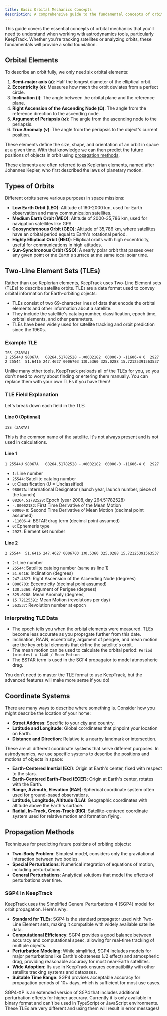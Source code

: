 ```yaml
---
title: Basic Orbital Mechanics Concepts
description: A comprehensive guide to the fundamental concepts of orbital mechanics for users of astrodynamics tools, with a focus on concepts relevant to KeepTrack.
---
```



This guide covers the essential concepts of orbital mechanics that you'll need to understand when working with astrodynamics tools, particularly KeepTrack. Whether you're tracking satellites or analyzing orbits, these fundamentals will provide a solid foundation.

## Orbital Elements

To describe an orbit fully, we only need six orbital elements:

1. **Semi-major axis (a)**: Half the longest diameter of the elliptical orbit.
2. **Eccentricity (e)**: Measures how much the orbit deviates from a perfect circle.
3. **Inclination (i)**: The angle between the orbital plane and the reference plane.
4. **Right Ascension of the Ascending Node (Ω)**: The angle from the reference direction to the ascending node.
5. **Argument of Periapsis (ω)**: The angle from the ascending node to the periapsis.
6. **True Anomaly (ν)**: The angle from the periapsis to the object's current position.

These elements define the size, shape, and orientation of an orbit in space at a given time. With that knowledge we can then predict the future positions of objects in orbit using [propagation methods](#propagation-methods).

<Aside>
  These elements are often referred to as Keplerian elements, named after Johannes Kepler, who first described the laws of planetary motion.
</Aside>

## Types of Orbits

Different orbits serve various purposes in space missions:

- **Low Earth Orbit (LEO)**: Altitude of 160-2000 km, used for Earth observation and many communication satellites.
- **Medium Earth Orbit (MEO)**: Altitude of 2000-35,786 km, used for navigation satellites like GPS.
- **Geosynchronous Orbit (GEO)**: Altitude of 35,786 km, where satellites have an orbital period equal to Earth's rotational period.
- **Highly Elliptical Orbit (HEO)**: Elliptical orbits with high eccentricity, useful for communications in high latitudes.
- **Sun-Synchronous Orbit (SSO)**: A nearly polar orbit that passes over any given point of the Earth's surface at the same local solar time.

## Two-Line Element Sets (TLEs)

Rather than use Keplerian elements, KeepTrack uses Two-Line Element sets (TLEs) to describe satellite orbits.
TLEs are a data format used to convey orbital information for Earth-orbiting objects:

- TLEs consist of two 69-character lines of data that encode the orbital elements and other information about a satellite.
- They include the satellite's catalog number, classification, epoch time, orbital elements, and other parameters.
- TLEs have been widely used for satellite tracking and orbit prediction since the 1960s.

### Example TLE

```
ISS (ZARYA)
1 25544U 98067A   08264.51782528 -.00002182  00000-0 -11606-4 0  2927
2 25544  51.6416 247.4627 0006703 130.5360 325.0288 15.72125391563537
```

<Aside>
  Unlike many other tools, KeepTrack preloads all of the TLEs for you, so you don't need to worry about finding or entering them manually. You can replace them with your own TLEs if you have them!
</Aside>

### TLE Field Explanation

Let's break down each field in the TLE:

#### Line 0 (Optional)
```
ISS (ZARYA)
```
This is the common name of the satellite. It's not always present and is not used in calculations.

#### Line 1
```
1 25544U 98067A   08264.51782528 -.00002182  00000-0 -11606-4 0  2927
```

- `1`: Line number
- `25544`: Satellite catalog number
- `U`: Classification (U = Unclassified)
- `98067A`: International Designator (launch year, launch number, piece of the launch)
- `08264.51782528`: Epoch (year 2008, day 264.51782528)
- `-.00002182`: First Time Derivative of the Mean Motion
- `00000-0`: Second Time Derivative of Mean Motion (decimal point assumed)
- `-11606-4`: BSTAR drag term (decimal point assumed)
- `0`: Ephemeris type
- `2927`: Element set number

#### Line 2
```
2 25544  51.6416 247.4627 0006703 130.5360 325.0288 15.72125391563537
```

- `2`: Line number
- `25544`: Satellite catalog number (same as line 1)
- `51.6416`: Inclination (degrees)
- `247.4627`: Right Ascension of the Ascending Node (degrees)
- `0006703`: Eccentricity (decimal point assumed)
- `130.5360`: Argument of Perigee (degrees)
- `325.0288`: Mean Anomaly (degrees)
- `15.72125391`: Mean Motion (revolutions per day)
- `563537`: Revolution number at epoch

### Interpreting TLE Data

- The epoch tells you when the orbital elements were measured. TLEs become less accurate as you propagate further from this date.
- Inclination, RAAN, eccentricity, argument of perigee, and mean motion are the key orbital elements that define the satellite's orbit.
- The mean motion can be used to calculate the orbital period: `Period (minutes) = 1440 / Mean Motion`
- The BSTAR term is used in the SGP4 propagator to model atmospheric drag.

<Aside type="tip">
  You don't need to master the TLE format to use KeepTrack, but the advanced features will make more sense if you do!
</Aside>

## Coordinate Systems

There are many ways to describe where something is. Consider how you might describe the location of your home:

- **Street Address**: Specific to your city and country.
- **Latitude and Longitude**: Global coordinates that pinpoint your location on Earth.
- **Distance and Direction**: Relative to a nearby landmark or intersection.

These are all different coordinate systems that serve different purposes. In astrodynamics, we use specific systems to describe the positions and motions of objects in space:

- **Earth-Centered Inertial (ECI)**: Origin at Earth's center, fixed with respect to the stars.
- **Earth-Centered Earth-Fixed (ECEF)**: Origin at Earth's center, rotates with the Earth.
- **Range, Azimuth, Elevation (RAE)**: Spherical coordinate system often used for ground-based observations.
- **Latitude, Longitude, Altitude (LLA)**: Geographic coordinates with altitude above the Earth's surface.
- **Radial, In-Track, Cross-Track (RIC)**: Satellite-centered coordinate system used for relative motion and formation flying.

## Propagation Methods

Techniques for predicting future positions of orbiting objects:

- **Two-Body Problem**: Simplest model, considers only the gravitational interaction between two bodies.
- **Special Perturbations**: Numerical integration of equations of motion, including perturbations.
- **General Perturbations**: Analytical solutions that model the effects of perturbations over time.

### SGP4 in KeepTrack

KeepTrack uses the Simplified General Perturbations 4 (SGP4) model for orbit propagation. Here's why:

- **Standard for TLEs**: SGP4 is the standard propagator used with Two-Line Element sets, making it compatible with widely available satellite data.
- **Computational Efficiency**: SGP4 provides a good balance between accuracy and computational speed, allowing for real-time tracking of multiple objects.
- **Perturbation Modeling**: While simplified, SGP4 includes models for major perturbations like Earth's oblateness (J2 effect) and atmospheric drag, providing reasonable accuracy for most near-Earth satellites.
- **Wide Adoption**: Its use in KeepTrack ensures compatibility with other satellite tracking systems and databases.
- **Suitable Time Range**: SGP4 provides acceptable accuracy for propagation periods of 10+ days, which is sufficient for most use cases.

<Aside type="danger">
  SGP4-XP is an extended version of SGP4 that includes additional perturbation effects for higher accuracy. Currently it is only available in binary format and can't be used in TypeScript or JavaScript environments. These TLEs are very different and using them will result in error messages!
</Aside>